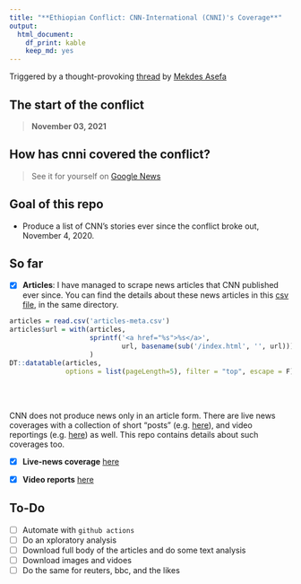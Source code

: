 ```yaml
---
title: "**Ethiopian Conflict: CNN-International (CNNI)'s Coverage**"
output: 
  html_document:
    df_print: kable
    keep_md: yes
---
```



Triggered by a thought-provoking [thread](https://twitter.com/mekdes_asefa/status/1439266110679965708) by [Mekdes Asefa](https://twitter.com/mekdes_asefa)

## The start of the conflict
> **November 03, 2021** 

## How has cnni covered the conflict? 

> See it for yourself on [Google News](https://google.com/search?q=site:https://cnn.com+after:2020-11-02+"Ethiopia"+AND+"Tigray"+-"Covid"+-"Nile"+&tbm=nws+&lr=lang_en+tbs=sbd:1+)

## Goal of this repo

* Produce a list of CNN's stories ever since the conflict broke out, November 4, 2020. 

## So far

* [x] **Articles**: 
    I have managed to scrape news articles that CNN published ever since. You can find the details about these news articles in this [csv file](articles-meta.csv), in the same directory. 

```r
articles = read.csv('articles-meta.csv')
articles$url = with(articles, 
                    sprintf('<a href="%s">%s</a>', 
                            url, basename(sub('/index.html', '', url)))
                    )
DT::datatable(articles, 
              options = list(pageLength=5), filter = "top", escape = F)
```

<br> <br>

CNN does not produce news only in an article form. There are live news coverages with a collection of short "posts" (e.g. [here](https://edition.cnn.com/africa/live-news/ethiopia-conflict-updates-11-5-intl/index.html)), and video reportings (e.g. [here](https://edition.cnn.com/videos/world/2021/06/13/ethiopia-famine-thousands-facing-starvation-busari-lklv-nr-intl-vpx.cnn)) as well. This repo contains details about such coverages too. 

* [x] **Live-news coverage** [here](live-news-articles.csv)

* [x] **Video reports** [here](video-reports.csv)


## To-Do

* [ ] Automate with `github actions`
* [ ] Do an xploratory analysis
* [ ] Download full body of the articles and do some text analysis
* [ ] Download images and vidoes
* [ ] Do the same for reuters, bbc, and the likes




